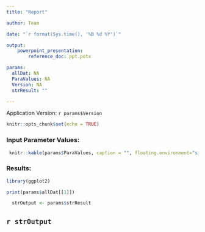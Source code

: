 ```yaml
---
title: "Report"

author: Team

date: "`r format(Sys.time(), '%B %d %Y')`"

output: 
    powerpoint_presentation:
        reference_doc: ppt.potx

params:
  allDat: NA
  ParaValues: NA
  Version: NA
  strResult: ""

---
```


Application Version: `r params$Version` 

```r
knitr::opts_chunk$set(echo = TRUE)
```


### Input Parameter Values:


```r
 knitr::kable(params$ParaValues, caption = "", floating.environment="sidewaystable")
```


### Results:

```r
library(ggplot2)

print(params$allDat[[1]])
```


```r
  strOutput <- params$strResult
```

## `r strOutput` 


